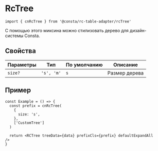 
<Meta title="Utils/RcTree" id="RcTree" />

# RcTree

```tsx
import { cnRcTree } from '@consta/rc-table-adapter/rcTree'
```

С помощью этого миксина можно стилизовать дерево для дизайн-системы Consta.

## Свойства

| Параметры | Тип        | По умолчанию | Описание      |
| --------- | ---------- | ------------ | ------------- |
| `size?`   | `'s', 'm'` | `s`          | Размер дерева |

## Пример

```tsx
const Example = () => {
  const prefix = cnRcTree(
    {
      size: 's',
    },
    ['CustomTree']
  )

  return <RCTree treeData={data} prefixCls={prefix} defaultExpandAll />
}
```

<RcTreeExample />
